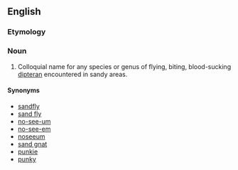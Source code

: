 ==English==
{{rfimage}}
{{wikipedia}}
{{wikispecies}}

===Etymology===
{{rfe|lang=mul}}
===Noun===
{{en-noun}}

# Colloquial name for any species or genus of flying, biting, blood-sucking [[dipteran]] encountered in sandy areas.

====Synonyms====
*[[sandfly]]
*[[sand fly]]
*[[no-see-um]]
*[[no-see-em]]
*[[noseeum]]
*[[sand gnat]]
*[[punkie]]
*[[punky]]